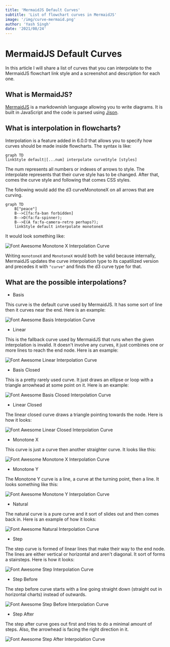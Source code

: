 ```yaml
---
title: 'MermaidJS Default Curves'
subtitle: 'List of flowchart curves in MermaidJS'
image: '/img/curve-mermaid.png'
author: 'Yash Singh'
date: '2021/08/24'
---
```


# MermaidJS Default Curves

In this article I will share a list of curves that you can interpolate
to the MermaidJS flowchart link style and a screenshot and description
for each one.

## What is MermaidJS?

[MermaidJS](https://github.com/mermaid-js/mermaid/tree/develop) is a markdownish
language allowing you to write diagrams. It is built in JavaScript and the code
is parsed using [Jison](https://github.com/zaach/jison).

## What is interpolation in flowcharts?

Interpolation is a feature added in 6.0.0 that allows you to specify how curves
should be made inside flowcharts. The syntax is like:

```mermaid /graph/#abcdefghijklmnopqrstuvwxyz
graph TD
linkStyle default|[...num] interpolate curveStyle [styles]
```

The num represents all numbers or indexes of arrows to style.
The interpolate represents that their curve style has to be changed.
After that, comes the curve style and following that comes CSS styles.

The following would add the d3 curveMonotoneX on all arrows that are curving.

```mermaid
graph TD
    B["peace"]
    B-->C[fa:fa-ban forbidden]
    B-->D(fa:fa-spinner);
    B-->E(A fa:fa-camera-retro perhaps?);
    linkStyle default interpolate monotoneX
```

It would look something like:

![Font Awesome Monotone X Interpolation Curve](/img/mermaid-default-curves/font-awesome-interpolate-curve-monotoneX.png)

Writing `monotoneX` and `MonotoneX` would both be valid because internally, MermaidJS
updates the curve interpolation type to its capatilized version and precedes it
with `"curve"` and finds the d3 curve type for that.

## What are the possible interpolations?

- Basis

This curve is the default curve used by MermaidJS. It has some sort of line then
it curves near the end. Here is an example:

![Font Awesome Basis Interpolation Curve](/img/mermaid-default-curves/font-awesome-interpolate-curve-basis.png)

- Linear

This is the fallback curve used by MermaidJS that runs when the given interpolation
is invalid. It doesn't involve any curves, it just combines one or more lines to
reach the end node. Here is an example:

![Font Awesome Linear Interpolation Curve](/img/mermaid-default-curves/font-awesome-interpolate-curve-linear.png)

- Basis Closed

This is a pretty rarely used curve. It just draws an ellipse or loop with a triangle
arrowhead at some point on it. Here is an example:

![Font Awesome Basis Closed Interpolation Curve](/img/mermaid-default-curves/font-awesome-interpolate-curve-basis-closed.png)

- Linear Closed

The linear closed curve draws a triangle pointing towards the node.
Here is how it looks:

![Font Awesome Linear Closed Interpolation Curve](/img/mermaid-default-curves/font-awesome-interpolate-curve-linear-closed.png)

- Monotone X

This curve is just a curve then another straighter curve. It looks like this:

![Font Awesome Monotone X Interpolation Curve](/img/mermaid-default-curves/font-awesome-interpolate-curve-monotoneX.png)

- Monotone Y

The Monotone Y curve is a line, a curve at the turning point, then a line.
It looks something like this:

![Font Awesome Monotone Y Interpolation Curve](/img/mermaid-default-curves/font-awesome-interpolate-curve-monotoneY.png)

- Natural

The natural curve is a pure curve and it sort of slides out and then comes back in.
Here is an example of how it looks:

![Font Awesome Natural Interpolation Curve](/img/mermaid-default-curves/font-awesome-interpolate-curve-natural.png)

- Step

The step curve is formed of linear lines that make their way to the end node.
The lines are either vertical or horizontal and aren't diagonal. It sort of forms
a stairsteps. Here is how it looks:

![Font Awesome Step Interpolation Curve](/img/mermaid-default-curves/font-awesome-interpolate-curve-step.png)

- Step Before

The step before curve starts with a line going straight
down (straight out in horizontal charts) instead of outwards.

![Font Awesome Step Before Interpolation Curve](/img/mermaid-default-curves/font-awesome-interpolate-curve-step-before.png)

- Step After

The step after curve goes out first and tries to do a minimal amount of steps.
Also, the arrowhead is facing the right direction in it.

![Font Awesome Step After Interpolation Curve](/img/mermaid-default-curves/font-awesome-interpolate-curve-step-after.png)
